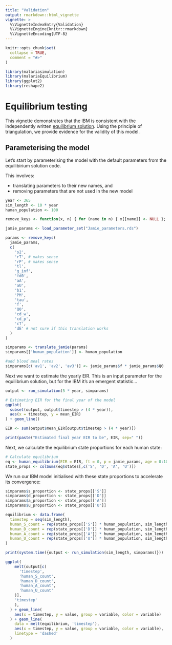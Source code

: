```yaml
---
title: "Validation"
output: rmarkdown::html_vignette
vignette: >
  %\VignetteIndexEntry{Validation}
  %\VignetteEngine{knitr::rmarkdown}
  %\VignetteEncoding{UTF-8}
---
```


```r
knitr::opts_chunk$set(
  collapse = TRUE,
  comment = "#>"
)
```

```r
library(malariasimulation)
library(malariaEquilibrium)
library(ggplot2)
library(reshape2)
```

# Equilibrium testing

This vignette demonstrates that the IBM is consistent with the independently written [equilibrium solution](https://github.com/mrc-ide/malariaEquilibrium). Using the principle of triangulation, we provide evidence for the validity of this model.  

## Parameterising the model

Let's start by parameterising the model with the default parameters from the equilibirium solution code.

This involves:

 * translating parameters to their new names, and
 * removing parameters that are not used in the new model
 
```r
year <- 365
sim_length <- 10 * year
human_population <- 100

remove_keys <- function(x, n) { for (name in n) { x[[name]] <- NULL }; x }

jamie_params <- load_parameter_set("Jamie_parameters.rds")

params <- remove_keys(
  jamie_params,
  c(
    's2',
    'rT', # makes sense
    'rP', # makes sense
    'tl',
    'g_inf',
    'fd0',
    'aA',
    'aU',
    'b1',
    'PM',
    'tau',
    'f',
    'Q0',
    'cd_w',
    'cd_p',
    'cT',
    'dE' # not sure if this translation works
  )
)

simparams <- translate_jamie(params)
simparams[['human_population']] <- human_population

#add blood meal rates
simparams[c('av1', 'av2', 'av3')] <- jamie_params$f * jamie_params$Q0
```

Next we want to estimate the yearly EIR. This is an input parameter for the equilibrium solution, but for the IBM it's an emergent statistic...

```r
output <- run_simulation(5 * year, simparams)

# Estimating EIR for the final year of the model
ggplot(
  subset(output, output$timestep > (4 * year)),
  aes(x = timestep, y = mean_EIR)
) + geom_line()

EIR <- sum(output$mean_EIR[output$timestep > (4 * year)])

print(paste("Estimated final year EIR to be", EIR, sep=" "))
```

Next, we calculate the equilibrium state proportions for each human state:

```r
# Calculate equilibrium
eq <- human_equilibrium(EIR = EIR, ft = 0, p = jamie_params, age = 0:100)
state_props <- colSums(eq$states[,c('S', 'D', 'A', 'U')])
```

We run our IBM model initialised with these state proportions to accelerate its convergence:

```r
simparams$s_proportion <- state_props[['S']]
simparams$d_proportion <- state_props[['D']]
simparams$a_proportion <- state_props[['A']]
simparams$u_proportion <- state_props[['U']]

equilibrium <- data.frame(
  timestep = seq(sim_length),
  human_S_count = rep(state_props[['S']] * human_population, sim_length),
  human_D_count = rep(state_props[['D']] * human_population, sim_length),
  human_A_count = rep(state_props[['A']] * human_population, sim_length),
  human_U_count = rep(state_props[['U']] * human_population, sim_length)
)

print(system.time({output <- run_simulation(sim_length, simparams)}))

ggplot(
    melt(output[c(
      'timestep',
      'human_S_count',
      'human_D_count',
      'human_A_count',
      'human_U_count'
    )],
    'timestep'
    ),
  ) + geom_line(
    aes(x = timestep, y = value, group = variable, color = variable)
  ) + geom_line(
    data = melt(equilibrium, 'timestep'),
    aes(x = timestep, y = value, group = variable, color = variable),
    linetype = 'dashed'
  )
```